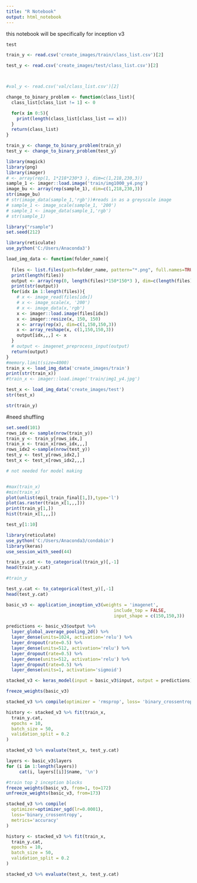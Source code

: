 ---
title: "R Notebook"
output: html_notebook
---

this notebook will be specifically for inception v3


```{r}
test
```


```{r}
train_y <- read.csv('create_images/train/class_list.csv')[2]

test_y <- read.csv('create_images/test/class_list.csv')[2]



#val_y <- read.csv('val/class_list.csv')[2]

```

```{r}
change_to_binary_problem <- function(class_list){
  class_list[class_list != 1] <- 0

  for(x in 0:5){
    print(length(class_list[class_list == x]))
  }
  return(class_list)
}

train_y <- change_to_binary_problem(train_y)
test_y <- change_to_binary_problem(test_y)
```


```{r}
library(magick)
library(png)
library(imager)
# <- array(rep(1, 1*218*230*3 ), dim=c(1,218,230,3))
sample_1 <- imager::load.image('train/img1000_y4.png')
image_bu <- array(rep(sample_1), dim=c(1,218,230,3))
str(image_bu)
# str(image_data(sample_1,'rgb'))#reads in as a greyscale image
# sample_1 <- image_scale(sample_1, '200')
# sample_1 <- image_data(sample_1,'rgb')
# str(sample_1)

```


```{r}
library("rsample")
set.seed(212)

library(reticulate)
use_python('C:/Users/Anaconda3')

load_img_data <- function(folder_name){
  
  files <- list.files(path=folder_name, pattern="*.png", full.names=TRUE, recursive=FALSE)
  print(length(files))
  output <- array(rep(0, length(files)*150*150*3 ), dim=c(length(files),150,150,3))
  print(str(output))
  for(idx in 1:length(files)){
    # x <- image_read(files[idx])
    # x <- image_scale(x, '200')
    # x <- image_data(x,'rgb')
    x <- imager::load.image(files[idx])
    x <- imager::resize(x, 150, 150)
    x <- array(rep(x), dim=c(1,150,150,3))
    x <- array_reshape(x, c(1,150,150,3))
    output[idx,,,] <- x
  }
  # output <- imagenet_preprocess_input(output)
  return(output)
}
#memory.limit(size=4000)
train_x <- load_img_data('create_images/train')
print(str(train_x))
#train_x <- imager::load.image('train/img1_y4.jpg')

```

```{r}
test_x <- load_img_data('create_images/test')
str(test_x)
```
```{r}
str(train_y)
```


#need shuffling
```{r}
set.seed(101)
rows_idx <- sample(nrow(train_y))
train_y <- train_y[rows_idx,]
train_x <- train_x[rows_idx,,,]
rows_idx2 <-sample(nrow(test_y))
test_y <- test_y[rows_idx2,]
test_x <- test_x[rows_idx2,,,]
```



```{r}
# not needed for model making


#max(train_x)
#min(train_x)
plot(unlist(epil_train_final[1,]),type='l')
plot(as.raster(train_x[1,,,]))
print(train_y[1,])
hist(train_x[1,,,])
```

```{r}
test_y[1:10]
```


```{r}
library(reticulate)
use_python('C:/Users/Anaconda3/condabin') 
library(keras)
use_session_with_seed(44)

train_y.cat <- to_categorical(train_y)[,-1]
head(train_y.cat)

#train_y
```

```{r}
test_y.cat <- to_categorical(test_y)[,-1]
head(test_y.cat)
```


```{r}
basic_v3 <- application_inception_v3(weights = 'imagenet',
                                         include_top = FALSE,
                                         input_shape = c(150,150,3))
```



```{r}
predictions <- basic_v3$output %>%
  layer_global_average_pooling_2d() %>%
  layer_dense(units=1024, activation='relu') %>%
  layer_dropout(rate=0.5) %>%
  layer_dense(units=512, activation='relu') %>%
  layer_dropout(rate=0.5) %>%
  layer_dense(units=512, activation='relu') %>%
  layer_dropout(rate=0.5) %>%
  layer_dense(units=1, activation='sigmoid')

stacked_v3 <- keras_model(input = basic_v3$input, output = predictions)

freeze_weights(basic_v3)

```



```{r}
stacked_v3 %>% compile(optimizer = 'rmsprop', loss= 'binary_crossentropy', metrics='accuracy')
```


```{r}
history <- stacked_v3 %>% fit(train_x,
  train_y.cat,
  epochs = 10,
  batch_size = 50,
  validation_split = 0.2
)
```





```{r}
stacked_v3 %>% evaluate(test_x, test_y.cat)

```


```{r}
layers <- basic_v3$layers
for (i in 1:length(layers))
     cat(i, layers[[i]]$name, '\n')
```

```{r}
#train top 2 inception blocks 
freeze_weights(basic_v3, from=1, to=172)
unfreeze_weights(basic_v3, from=173)
```


```{r}
stacked_v3 %>% compile(
  optimizer=optimizer_sgd(lr=0.0001),
  loss='binary_crossentropy',
  metrics='accuracy'
)
```


```{r}
history <- stacked_v3 %>% fit(train_x,
  train_y.cat,
  epochs = 10,
  batch_size = 50,
  validation_split = 0.2
)

```

```{r}
stacked_v3 %>% evaluate(test_x, test_y.cat)
```


